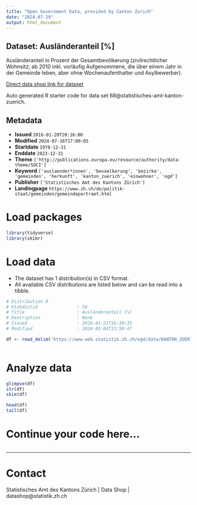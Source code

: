 ```yaml
---
title: "Open Government Data, provided by Canton Zurich"
date: "2024-07-29"
output: html_document
---
```


## Dataset: Ausländeranteil [%]

Ausländeranteil in Prozent der Gesamtbevölkerung (zivilrechtlicher Wohnsitz; ab 2010 inkl. vorläufig Aufgenommene, die über einem Jahr in der Gemeinde leben, aber ohne Wochenaufenthalter und Asylbewerber).

[Direct data shop link for dataset](https://www.zh.ch/de/politik-staat/statistik-daten/datenkatalog.html#/datasets/68@statistisches-amt-kanton-zuerich)

Auto generated R starter code for data set 68@statistisches-amt-kanton-zuerich.

## Metadata

- **Issued** `2016-01-20T20:16:00`
- **Modified** `2024-07-16T17:00:05`
- **Startdate** `1978-12-31`
- **Enddate** `2023-12-31`
- **Theme** `['http://publications.europa.eu/resource/authority/data-theme/SOCI']`
- **Keyword** `['auslaender*innen', 'bevoelkerung', 'bezirke', 'gemeinden', 'herkunft', 'kanton_zuerich', 'einwohner', 'ogd']`
- **Publisher** `['Statistisches Amt des Kantons Zürich']`
- **Landingpage** `https://www.zh.ch/de/politik-staat/gemeinden/gemeindeportraet.html`


# Load packages

```r

library(tidyverse)
library(skimr)

```

# Load data

-   The dataset has 1 distribution(s) in CSV format.
-   All available CSV distributions are listed below and can be read into a tibble.

```r

# Distribution 0
# Ktzhdistid               : 58
# Title                    : Ausländeranteil [%]
# Description              : None
# Issued                   : 2016-01-21T16:30:35
# Modified                 : 2024-03-04T13:59:47

df <- read_delim('https://www.web.statistik.zh.ch/ogd/data/KANTON_ZUERICH_205.csv')



```

# Analyze data

```r

glimpse(df)
str(df)
skim(df)

head(df)
tail(df)

```

# Continue your code here...

```r

```

------------------------------------------------------------------------

# Contact

Statistisches Amt des Kantons Zürich | Data Shop | datashop@statistik.zh.ch
